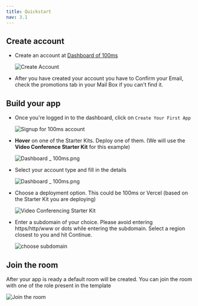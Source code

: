 ```yaml
---
title: Quickstart
nav: 3.1
---
```


## Create account

- Create an account at [Dashboard of 100ms](https://dashboard.100ms.live/)

    ![Create Account](/guides/token/create-account.png)

- After you have created your account you have to Confirm your Email, check the promotions tab in your Mail Box if you can't find it.

## Build your app

- Once you're logged in to the dashboard, click on `Create Your First App`
    
    ![Signup for 100ms account](/guides/token/create-your-first-app.png)

- **Hover** on one of the Starter Kits. Deploy one of them. (We will use the **Video Conference Starter Kit** for this example)

    ![Dashboard _ 100ms.png](/guides/token/select-starter-kit.png)

- Select your account type and fill in the details

    ![Dashboard _ 100ms.png](/guides/token/personal-details.png)

- Choose a deployment option. This could be 100ms or Vercel (based on the Starter Kit you are deploying)

    ![Video Conferencing Starter Kit](/guides/token/choose-your-deployment.png)

- Enter a subdomain of your choice. Please avoid entering https/http/www or dots while entering the subdomain. Select a region closest to you and hit Continue. 

    ![choose subdomain](/guides/token/choose-subdomain.png)
    
## Join the room
After your app is ready a default room will be created. You can join the room with one of the role present in the template

![Join the room](/guides/token/demo-your-app.png)